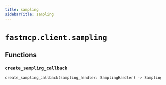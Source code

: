 ```yaml
---
title: sampling
sidebarTitle: sampling
---
```


# `fastmcp.client.sampling`

## Functions

### `create_sampling_callback` <sup><a href="https://github.com/jlowin/fastmcp/blob/main/src/fastmcp/client/sampling.py#L25"><Icon icon="github" size="14" /></a></sup>

```python
create_sampling_callback(sampling_handler: SamplingHandler) -> SamplingFnT
```
